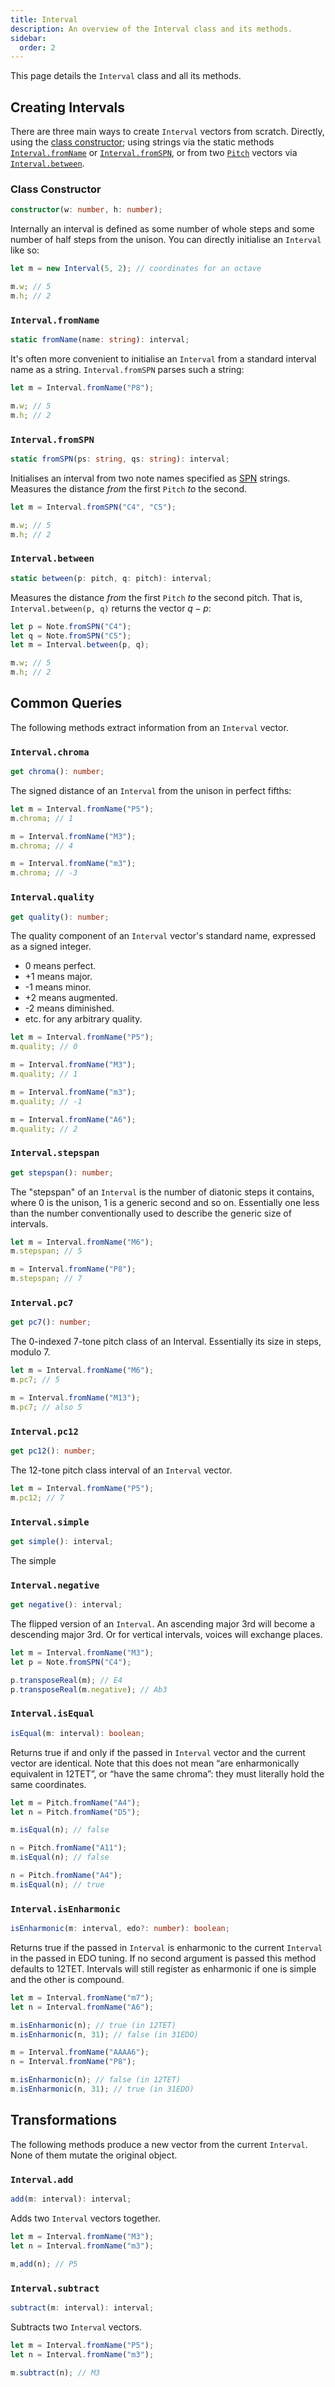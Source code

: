 ```yaml
---
title: Interval
description: An overview of the Interval class and its methods.
sidebar:
  order: 2
---
```


This page details the `Interval` class and all its methods.

## Creating Intervals

There are three main ways to create `Interval` vectors from scratch. Directly, using the [class constructor](#class-constructor); using strings via the static methods [`Interval.fromName`](#intervalfromname) or [`Interval.fromSPN`](#intervalfromspn), or from two [`Pitch`](/js/pitch) vectors via [`Interval.between`](#intervalbetween).

### Class Constructor

```ts
constructor(w: number, h: number);
```

Internally an interval is defined as some number of whole steps and some number of half steps from the unison. You can directly initialise an `Interval` like so:

```ts
let m = new Interval(5, 2); // coordinates for an octave

m.w; // 5
m.h; // 2
```

### `Interval.fromName`

```ts
static fromName(name: string): interval;
```

It's often more convenient to initialise an `Interval` from a standard interval name as a string. `Interval.fromSPN` parses such a string:

```ts
let m = Interval.fromName("P8");

m.w; // 5
m.h; // 2
```

### `Interval.fromSPN`

```ts
static fromSPN(ps: string, qs: string): interval;
```

Initialises an interval from two note names specified as [SPN](https://en.wikipedia.org/wiki/Scientific_pitch_notation) strings. Measures the distance *from* the first `Pitch` *to* the second.

```ts
let m = Interval.fromSPN("C4", "C5");

m.w; // 5
m.h; // 2
```

### `Interval.between`

```ts
static between(p: pitch, q: pitch): interval;
```

Measures the distance *from* the first `Pitch` *to* the second pitch. That is, `Interval.between(p, q)` returns the vector $q - p$:

```ts
let p = Note.fromSPN("C4");
let q = Note.fromSPN("C5");
let m = Interval.between(p, q);

m.w; // 5
m.h; // 2
```

## Common Queries

The following methods extract information from an `Interval` vector.

### `Interval.chroma`

```ts
get chroma(): number;
```

The signed distance of an `Interval` from the unison in perfect fifths:

```ts
let m = Interval.fromName("P5");
m.chroma; // 1

m = Interval.fromName("M3");
m.chroma; // 4

m = Interval.fromName("m3");
m.chroma; // -3
```

### `Interval.quality`

```ts
get quality(): number;
```

The quality component of an `Interval` vector's standard name, expressed as a signed integer.
- 0 means perfect.
- +1 means major.
- -1 means minor.
- +2 means augmented.
- -2 means diminished.
- etc. for any arbitrary quality.

```ts
let m = Interval.fromName("P5");
m.quality; // 0

m = Interval.fromName("M3");
m.quality; // 1

m = Interval.fromName("m3");
m.quality; // -1

m = Interval.fromName("A6");
m.quality; // 2
```

### `Interval.stepspan`

```ts
get stepspan(): number;
```

The "stepspan" of an `Interval` is the number of diatonic steps it contains, where 0 is the unison, 1 is a generic second and so on. Essentially one less than the number conventionally used to describe the generic size of intervals.

```ts
let m = Interval.fromName("M6");
m.stepspan; // 5

m = Interval.fromName("P8");
m.stepspan; // 7
```

### `Interval.pc7`

```ts
get pc7(): number;
```

The 0-indexed 7-tone pitch class of an Interval. Essentially its size in steps, modulo 7.

```ts
let m = Interval.fromName("M6");
m.pc7; // 5

m = Interval.fromName("M13");
m.pc7; // also 5
```

### `Interval.pc12`

```ts
get pc12(): number;
```

The 12-tone pitch class interval of an `Interval` vector.

```ts
let m = Interval.fromName("P5");
m.pc12; // 7
```

### `Interval.simple`

```ts
get simple(): interval;
```

The simple

### `Interval.negative`

```ts
get negative(): interval;
```

The flipped version of an `Interval`. An ascending major 3rd will become a descending major 3rd. Or for vertical intervals, voices will exchange places.

```ts
let m = Interval.fromName("M3");
let p = Note.fromSPN("C4");

p.transposeReal(m); // E4
p.transposeReal(m.negative); // Ab3
```

### `Interval.isEqual`

```ts
isEqual(m: interval): boolean;
```

Returns true if and only if the passed in `Interval` vector and the current vector are identical. Note that this does not mean “are enharmonically equivalent in 12TET”, or “have the same chroma”: they must literally hold the same coordinates.

```ts
let m = Pitch.fromName("A4");
let n = Pitch.fromName("D5");

m.isEqual(n); // false

n = Pitch.fromName("A11");
m.isEqual(n); // false

n = Pitch.fromName("A4");
m.isEqual(n); // true
```

### `Interval.isEnharmonic`

```ts
isEnharmonic(m: interval, edo?: number): boolean;
```

Returns true if the passed in `Interval` is enharmonic to the current `Interval` in the passed in EDO tuning. If no second argument is passed this method defaults to 12TET. Intervals will still register as enharmonic if one is simple and the other is compound.

```ts
let m = Interval.fromName("m7");
let n = Interval.fromName("A6");

m.isEnharmonic(n); // true (in 12TET)
m.isEnharmonic(n, 31); // false (in 31EDO)

m = Interval.fromName("AAAA6");
n = Interval.fromName("P8");

m.isEnharmonic(n); // false (in 12TET)
m.isEnharmonic(n, 31); // true (in 31EDO)
```

## Transformations

The following methods produce a new vector from the current `Interval`. None of them mutate the original object.

### `Interval.add`

```ts
add(m: interval): interval;
```

Adds two `Interval` vectors together.

```ts
let m = Interval.fromName("M3");
let n = Interval.fromName("m3");

m,add(n); // P5
```

### `Interval.subtract`

```ts
subtract(m: interval): interval;
```

Subtracts two `Interval` vectors.

```ts
let m = Interval.fromName("P5");
let n = Interval.fromName("m3");

m.subtract(n); // M3
```
